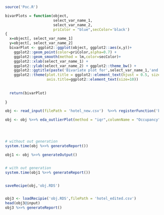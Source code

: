 ```r
source('Poc.R')
```


```r
bivarPlots = function(object,
                      select_var_name_1,
                      select_var_name_2,
                      priColor = "blue",secColor='black')
{
  x=object[, select_var_name_1]
  y=object[, select_var_name_2]
  bivarPlot <- ggplot2::ggplot(object, ggplot2::aes(x,y))+
    ggplot2::geom_point(color=priColor,alpha=0.7) +
    ggplot2::geom_smooth(method = lm,color=secColor)+
    ggplot2::xlab(select_var_name_1) +
    ggplot2::ylab(select_var_name_2) + ggplot2::theme_bw() +
    ggplot2::ggtitle(paste('Bivariate plot for',select_var_name_1,'and',select_var_name_2,sep=' '))+
    ggplot2::theme(plot.title = ggplot2::element_text(hjust = 0.5, size = 10),axis.text = ggplot2::element_text(size=10),
                   axis.title=ggplot2::element_text(size=10))
  
  
  return(bivarPlot)
  
}
```



```r
obj <- read_input(filePath = 'hotel_new.csv')  %>>% registerFunction('bivarPlots',"Bivariate Plots")

obj <- obj %>>% eda_outlierPlot(method = "iqr",columnName = "Occupancy",cutoffValue = 0.01,priColor = "blue",optionalPlots = 1) %>>% eda_univarCatDistPlots(uniCol = "building_type",priColor = "blue",optionalPlots = 1) %>>% udf_bivarPlots('Occupancy','max_rooms_capacity',priColor = "blue","black") %>>% udf_bivarPlots('hotel_id','max_rooms_capacity',priColor = "blue","black") 




# without out generation
system.time(obj %>>% generateReport())

obj1 <- obj %>>% generateOutput()


# with out generation
system.time(obj1 %>>% generateReport())



```

```r
saveRecipe(obj,'obj.RDS')


obj3 <- loadRecipie('obj.RDS',filePath = 'hotel_edited.csv')
head(obj3@input)
obj3 %>>% generateReport()

```